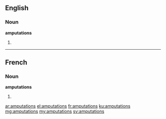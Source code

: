==English==

===Noun===
'''amputations'''

# {{plural of|amputation}}

----

==French==

===Noun===
'''amputations''' {{f|p}}

# {{plural of|amputation|lang=fr}}

[[ar:amputations]]
[[el:amputations]]
[[fr:amputations]]
[[ku:amputations]]
[[mg:amputations]]
[[my:amputations]]
[[sv:amputations]]